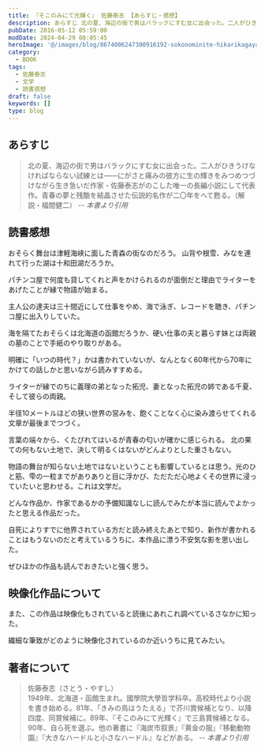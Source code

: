 ```yaml
---
title: 『そこのみにて光輝く』 佐藤泰志 【あらすじ・感想】
description: あらすじ 北の夏、海辺の街で男はバラックにすむ女に出会った。二人がひきうけなければならない試練とは――にがさと痛みの彼方に生の輝きをみつめつづけながら生き急いだ作家・佐藤泰志がのこした唯一の長編小説にして代表作。青春の夢と残酷を結晶させた伝説的名作が二〇年をへて甦る。
pubDate: 2016-05-12 05:59:00
modDate: 2024-04-29 08:05:45
heroImage: '@/images/blog/8674006247300916192-sokonominite-hikarikagayaku.webp'
category:
  - BOOK
tags:
  - 佐藤泰志
  - 文学
  - 読書感想
draft: false
keywords: []
type: blog
---
```


## あらすじ

> 北の夏、海辺の街で男はバラックにすむ女に出会った。二人がひきうけなければならない試練とは――にがさと痛みの彼方に生の輝きをみつめつづけながら生き急いだ作家・佐藤泰志がのこした唯一の長編小説にして代表作。青春の夢と残酷を結晶させた伝説的名作が二〇年をへて甦る。（解説・福間健二） <cite>-- 本書より引用</cite>

## 読書感想

おそらく舞台は津軽海峡に面した青森の街なのだろう。 山背や根雪、みなを連れて行った湖は十和田湖だろうか。

パチンコ屋で何度も貸してくれと声をかけられるのが面倒だと理由でライターをあげたことが縁で物語が始まる。

主人公の達夫は三十間近にして仕事をやめ、海で泳ぎ、レコードを聴き、パチンコ屋に出入りしていた。

海を隔てたおそらくは北海道の函館だろうか、硬い仕事の夫と暮らす妹とは両親の墓のことで手紙のやり取りがある。

明確に「いつの時代？」かは書かれていないが、なんとなく60年代から70年にかけての話しかと思いながら読みすすめる。

ライターが縁でのちに義理の弟となった拓児、妻となった拓児の姉である千夏、そして彼らの両親。

半径10メートルほどの狭い世界の営みを、飽くことなく心に染み渡らせてくれる文章が最後までつづく。

言葉の端々から、くたびれてはいるが青春の匂いが確かに感じられる。
北の果ての何もない土地で、決して明るくはないがどんよりとした重さもない。

物語の舞台が知らない土地ではないということも影響しているとは思う。光のひと筋、雫の一粒までがありありと目に浮かび、ただただ心地よくその世界に浸っていたいと思わせる。これは文学だ。

どんな作品か、作家であるかの予備知識なしに読んでみたが本当に読んでよかったと思える作品だった。

自死によりすでに他界されている方だと読み終えたあとで知り、新作が書かれることはもうないのだと考えているうちに、本作品に漂う不安気な影を思い出した。

ぜひほかの作品も読んでおきたいと強く思う。

<div class='not-prose'>
  <div data-vc_mylinkbox_id='886764909'></div>
</div>

## 映像化作品について

また、この作品は映像化もされていると読後にあれこれ調べているさなかに知った。

繊細な筆致がどのように映像化されているのか近いうちに見てみたい。

<div class='not-prose'>
  <div data-vc_mylinkbox_id='886764941'></div>
</div>

## 著者について

> 佐藤泰志（さとう・やすし） <br />
> 1949年、北海道・函館生まれ。國學院大學哲学科卒。高校時代より小説を書き始める。81年、「きみの鳥はうたえる」で芥川賞候補となり、以降四度、同賞候補に。89年、『そこのみにて光輝く』で三島賞候補となる。90年、自ら死を選ぶ。他の著書に『海炭市叙景』『黄金の服』『移動動物園』『大きなハードルと小さなハードル』などがある。 <cite>-- 本書より引用</cite>
